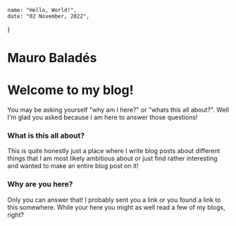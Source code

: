
    name: "Hello, World!",
    date: "02 November, 2022",
}

<div style={{
    position: 'relative',
}}>
    <Gradient style={{
        borderRadius: '5px',
        color: '#fff',
        marginTop: '50px'
    }} id="hello-world-gradient-canvas"/>
    <h1 style={{
        position: 'absolute',
        color: '#fff',
        top: '50%',
        left: '50%',
        transform: 'translate(-50%, -50%)',
        fontWeight: '700',
        margin: '0'
        }}>Mauro Baladés</h1>
</div>

# Welcome to my blog!

You may be asking yourself "why am I here?" or "whats this all about?".
Well I'm glad you asked because I am here to answer those questions!

### What is this all about?

This is quite honestly just a place where I write blog posts about different
things that I am most likely ambitious about or just find rather interesting
and wanted to make an entire blog post on it!

### Why are you here?

Only you can answer that! I probably sent you a link or you found a link to this
somewhere. While your here you might as well read a few of my blogs, right?

<Footer />
